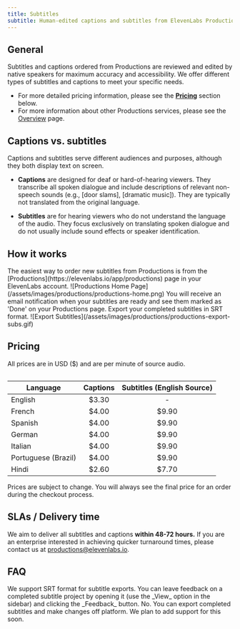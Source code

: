 ```yaml
---
title: Subtitles
subtitle: Human-edited captions and subtitles from ElevenLabs Productions
---
```


## General

Subtitles and captions ordered from Productions are reviewed and edited by native speakers for maximum accuracy and accessibility. We offer different types of subtitles and captions to meet your specific needs.

- For more detailed pricing information, please see the [**Pricing**](#pricing) section below.
- For more information about other Productions services, please see the [Overview](/docs/services/productions/overview) page.

## Captions vs. subtitles

Captions and subtitles serve different audiences and purposes, although they both display text on screen.

- **Captions** are designed for deaf or hard-of-hearing viewers. They transcribe all spoken dialogue and include descriptions of relevant non-speech sounds (e.g., [door slams], [dramatic music]). They are typically not translated from the original language.

- **Subtitles** are for hearing viewers who do not understand the language of the audio. They focus exclusively on translating spoken dialogue and do not usually include sound effects or speaker identification.

## How it works

<Steps>
  <Step title="Order subtitles and captions">
    The easiest way to order new subtitles from Productions is from the
    [Productions](https://elevenlabs.io/app/productions) page in your ElevenLabs account.
    <Frame background="subtle">
      ![Productions Home Page](/assets/images/productions/productions-home.png)
    </Frame>
  </Step>

  <Step title="Export subtitles and captions">
    You will receive an email notification when your subtitles are ready and see them marked as
    'Done' on your Productions page. Export your completed subtitles in SRT format.
    <Frame background="subtle">
      ![Export Subtitles](/assets/images/productions/productions-export-subs.gif)
    </Frame>
  </Step>
</Steps>

## Pricing

All prices are in USD ($) and are per minute of source audio.

<div style="display: flex; justify-content: center;">

| **Language**        | **Captions** | **Subtitles (English Source)** |
| ------------------- | :----------: | :-----------------------------: |
| English             |    $3.30     |               -                 |
| French              |    $4.00     |             $9.90               |
| Spanish             |    $4.00     |             $9.90               |
| German              |    $4.00     |             $9.90               |
| Italian             |    $4.00     |             $9.90               |
| Portuguese (Brazil) |    $4.00     |             $9.90               |
| Hindi               |    $2.60     |             $7.70               |

</div>

<Warning>
  Prices are subject to change. You will always see the final price for an order during the checkout
  process.
</Warning>

## SLAs / Delivery time

We aim to deliver all subtitles and captions **within 48-72 hours.** If you are an enterprise interested in achieving quicker turnaround times, please contact us at productions@elevenlabs.io.

## FAQ

<AccordionGroup>
  <Accordion title="What file formats do you support for subtitles?">
    We support SRT format for subtitle exports.
  </Accordion>

  <Accordion title="What if I'm not happy with the result?">
    You can leave feedback on a completed subtitle project by opening it (use the _View_ option in the sidebar) and clicking the _Feedback_ button.
  </Accordion>
  <Accordion title="Can I make changes once I receive the final version?">
    No. You can export completed subtitles and make changes off platform. We plan to add support for this soon.
  </Accordion>
</AccordionGroup>
